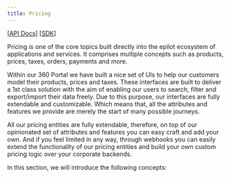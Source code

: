 ```yaml
---
title: Pricing
---
```


<head>
  <meta property="title" content="epilot | Dev Portal | 360 Pricing" />
  <meta property="og:type" content="article"/>
  <meta property="og:title" content="epilot | Dev Portal | 360 Pricing" />
  <meta property="description" content="Pricing is one of the core topics built directly into the epilot ecosystem of applications and services. It comprises multiple concepts such as products, prices, taxes, orders, payments and more. Within our 360 Portal we have built a nice set of UIs to help our customers model their products, prices and taxes. These interfaces are built to deliver a 1st class solution with the aim of enabling our users to search, filter and export/import their data freely." />
  <meta property="og:description" content="Pricing is one of the core topics built directly into the epilot ecosystem of applications and services. It comprises multiple concepts such as products, prices, taxes, orders, payments and more. Within our 360 Portal we have built a nice set of UIs to help our customers model their products, prices and taxes. These interfaces are built to deliver a 1st class solution with the aim of enabling our users to search, filter and export/import their data freely." />
  <meta property="og:image" content="https://docs.epilot.io/img/pricing-overview.png" />
  <meta property="twitter:image:src" content="https://docs.epilot.io/img/pricing-overview.png" />

  <meta charSet="utf-8" />
  <title>epilot | Dev Portal | 360 Pricing</title>
</head>

[[API Docs](/api/pricing)] [[SDK](https://www.npmjs.com/package/@epilot/pricing-client)]

Pricing is one of the core topics built directly into the epilot ecosystem of applications and services. It comprises multiple concepts such as products, prices, taxes, orders, payments and more.

Within our 360 Portal we have built a nice set of UIs to help our customers model their products, prices and taxes. These interfaces are built to deliver a 1st class solution with the aim of enabling our users to search, filter and export/import their data freely. Due to this purpose, our interfaces are fully extendable and customizable. Which means that, all the attributes and features we provide are merely the start of many possible journeys.

All our pricing entities are fully extendable, therefore, on top of our opinionated set of attributes and features you can easy craft and add your own. And if you feel limited in any way, through webhooks you can easily extend the functionality of our pricing entities and build your own custom pricing logic over your corporate backends.


In this section, we will introduce the following concepts:

<DocCardList items={useCurrentSidebarCategory().items}/>
